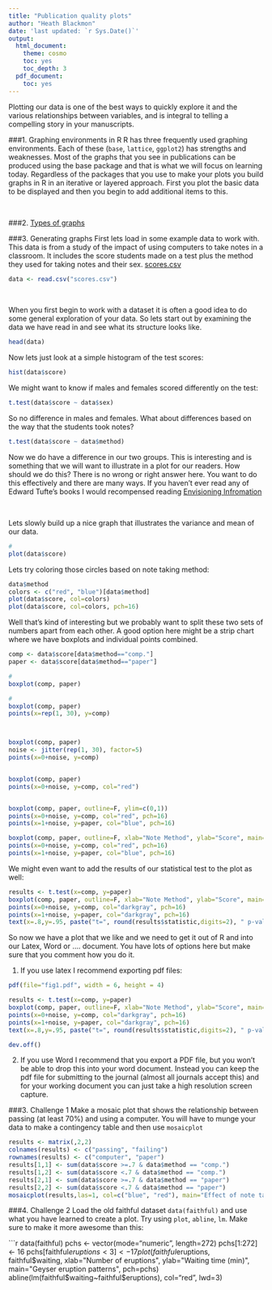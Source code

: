 ```yaml
---
title: "Publication quality plots"
author: "Heath Blackmon"
date: 'last updated: `r Sys.Date()`'
output:
  html_document:
    theme: cosmo
    toc: yes
    toc_depth: 3
  pdf_document:
    toc: yes
---
```


Plotting our data is one of the best ways to quickly explore it and the various relationships between variables, and is integral to telling a compelling story in your manuscripts.

###1. Graphing environments in R
R has three frequently used graphing environments.  Each of these (`base`, `lattice`, `ggplot2`) has strengths and weaknesses. Most of the graphs that you see in publications can be produced using the base package and that is what we will focus on learning today.  Regardless of the packages that you use to make your plots you build graphs in R in an iterative or layered approach.  First you plot the basic data to be displayed and then you begin to add additional items to this.

&nbsp;

###2. [Types of graphs](http://coleoguy.github.io/SWC/example.plots.pptx)

###3. Generating graphs
First lets load in some example data to work with.  This data is from a study of the impact of using computers to take notes in a classroom.  It includes the score students made on a test plus the method they used for taking notes and their sex.
[scores.csv](http://coleoguy.github.io/SWC/scores.csv)
```r
data <- read.csv("scores.csv")
```

&nbsp;

When you first begin to work with a dataset it is often a good idea to do some general exploration of your data.  So lets start out by examining the data we have read in and see what its structure looks like.
```r
head(data)
```

Now lets just look at a simple histogram of the test scores:
```r
hist(data$score)
```

We might want to know if males and females scored differently on the test:
```r
t.test(data$score ~ data$sex)
```

So no difference in males and females.  What about differences based on the way that the students took notes?
```r
t.test(data$score ~ data$method)
```

Now we do have a difference in our two groups. This is interesting and is something that we will want to illustrate in a plot for our readers.  How should we do this?  There is no wrong or right answer here.  You want to do this effectively and there are many ways.  If you haven't ever read any of Edward Tufte's books I would recompensed reading [Envisioning Infromation](http://smile.amazon.com/The-Visual-Display-Quantitative-Information/dp/0961392142/ref=pd_bxgy_14_img_2?ie=UTF8&refRID=1ERWSMJV7Q7P6NNBVHEC)

&nbsp;

Lets slowly build up a nice graph that illustrates the variance and mean of our data.
```r
#
plot(data$score)
```

Lets try coloring those circles based on note taking method:
```r
data$method
colors <- c("red", "blue")[data$method]
plot(data$score, col=colors)
plot(data$score, col=colors, pch=16)
```

Well that's kind of interesting but we probably want to split these two sets of numbers apart from each other.  A good option here might be a strip chart where we have boxplots and individual points combined.

```r
comp <- data$score[data$method=="comp."]
paper <- data$score[data$method=="paper"]

#
boxplot(comp, paper)

#
boxplot(comp, paper)
points(x=rep(1, 30), y=comp)



boxplot(comp, paper)
noise <- jitter(rep(1, 30), factor=5)
points(x=0+noise, y=comp)


boxplot(comp, paper)
points(x=0+noise, y=comp, col="red")


boxplot(comp, paper, outline=F, ylim=c(0,1))
points(x=0+noise, y=comp, col="red", pch=16)
points(x=1+noise, y=paper, col="blue", pch=16)

boxplot(comp, paper, outline=F, xlab="Note Method", ylab="Score", main="Student Performance", names=c("computer", "paper"), ylim=c(0,1))
points(x=0+noise, y=comp, col="red", pch=16)
points(x=1+noise, y=paper, col="blue", pch=16)

```

We might even want to add the results of our statistical test to the plot as well:

```r
results <- t.test(x=comp, y=paper)
boxplot(comp, paper, outline=F, xlab="Note Method", ylab="Score", main="Student Performance", names=c("computer", "paper"), ylim=c(0,1))
points(x=0+noise, y=comp, col="darkgray", pch=16)
points(x=1+noise, y=paper, col="darkgray", pch=16)
text(x=.8,y=.95, paste("t=", round(results$statistic,digits=2), " p-val<.01", sep=""))
```

So now we have a plot that we like and we need to get it out of R and into our Latex, Word or .... document.  You have lots of options here but make sure that you comment how you do it.

1. If you use latex I recommend exporting pdf files:
```r
pdf(file="fig1.pdf", width = 6, height = 4)

results <- t.test(x=comp, y=paper)
boxplot(comp, paper, outline=F, xlab="Note Method", ylab="Score", main="Student Performance", names=c("computer", "paper"), ylim=c(0,1))
points(x=0+noise, y=comp, col="darkgray", pch=16)
points(x=1+noise, y=paper, col="darkgray", pch=16)
text(x=.8,y=.95, paste("t=", round(results$statistic,digits=2), " p-val<.01", sep=""))

dev.off()
```

2. If you use Word I recommend that you export a PDF file, but you won't be able to drop this into your word document.  Instead you can keep the pdf file for submitting to the journal (almost all journals accept this) and for your working document you can just take a high resolution screen capture. 

###3. Challenge 1
Make a mosaic plot that shows the relationship between passing (at least 70%) and using a computer. You will have to munge your data to make a contingency table and then use `mosaicplot`

```r
results <- matrix(,2,2)
colnames(results) <- c("passing", "failing")
rownames(results) <- c("computer", "paper")
results[1,1] <- sum(data$score >=.7 & data$method == "comp.")
results[1,2] <- sum(data$score <.7 & data$method == "comp.")
results[2,1] <- sum(data$score >=.7 & data$method == "paper")
results[2,2] <- sum(data$score <.7 & data$method == "paper")
mosaicplot(results,las=1, col=c("blue", "red"), main="Effect of note taking methods")
```

###4. Challenge 2
Load the old faithful dataset `data(faithful)` and use what you have learned to create a plot. Try using `plot`, `abline`, `lm`.  Make sure to make it more awesome than this:

```r
data(faithful)
pchs <- vector(mode="numeric", length=272)
pchs[1:272] <- 16
pchs[faithful$eruptions < 3] <- 17
plot(faithful$eruptions, faithful$waiting, xlab="Number of eruptions", ylab="Waiting time (min)", main="Geyser eruption patterns", pch=pchs)
abline(lm(faithful$waiting~faithful$eruptions), col="red", lwd=3)


